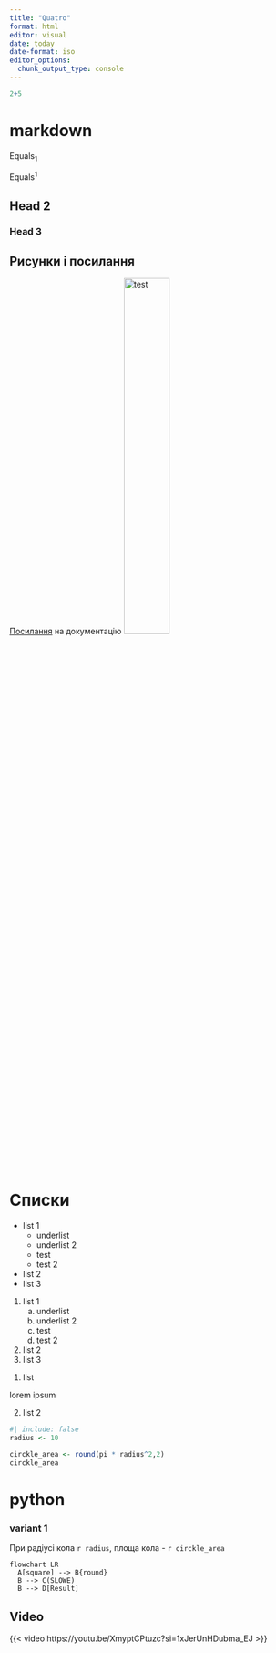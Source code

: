 ```yaml
---
title: "Quatro"
format: html
editor: visual
date: today
date-format: iso
editor_options: 
  chunk_output_type: console
---
```


```r
2+5
```

# markdown

Equals~1~

Equals^1^

## Head 2
### Head 3

## Рисунки і посилання

[Посилання](http://www.google.com) на документацію
![test](https://d29g4g2dyqv443.cloudfront.net/sites/default/files/hpc-cuda-how-to-cuda-python-2c50-d%402x_0.png){#fig-test width=40%}

# Списки

* list 1
  * underlist
  * underlist 2
  - test
  - test 2
* list 2
* list 3

1. list 1
    a. underlist
    a. underlist 2
    b. test
    c. test 2
2. list 2
3. list 3

(@) list

lorem ipsum

(2) list 2

```r
#| include: false
radius <- 10

circkle_area <- round(pi * radius^2,2)
circkle_area
```

# python
### variant 1

При радіусі кола `r radius`, площа кола - `r circkle_area`

```mermaid
flowchart LR
  A[square] --> B{round}
  B --> C(SLOWE)
  B --> D[Result]
```

## Video

{{< video https://youtu.be/XmyptCPtuzc?si=1xJerUnHDubma_EJ >}}